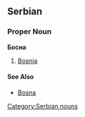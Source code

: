 ==Serbian==
===Proper Noun===
'''Босна'''
#[[Bosnia]]
====See Also====
*[[Bosna]]
[[Category:Serbian nouns]]